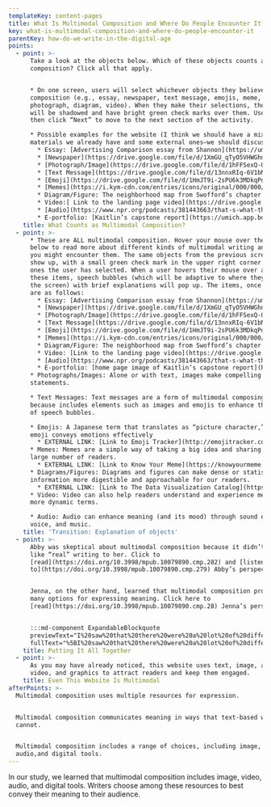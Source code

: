 ```yaml
---
templateKey: content-pages
title: What Is Multimodal Composition and Where Do People Encounter It?
key: what-is-multimodal-composition-and-where-do-people-encounter-it
parentKey: how-do-we-write-in-the-digital-age
points:
  - point: >-
      Take a look at the objects below. Which of these objects counts as
      composition? Click all that apply.


      * On one screen, users will select whichever objects they believe count as
      composition (e.g., essay, newspaper, text message, emojis, meme,
      photograph, diagram, video). When they make their selections, the objects
      will be shadowed and have bright green check marks over them. Users will
      then click “Next” to move to the next section of the activity.

      * Possible examples for the website (I think we should have a mix of
      materials we already have and some external ones—we should discuss):
        * Essay: [Advertising Comparison essay from Shannon](https://umich.app.box.com/file/294323019327)
        * [Newspaper](https://drive.google.com/file/d/1XmGU_qTyO5VHWGhnwvPOOihfpCxomk9n/view?usp=sharing) (from pexels.com)
        * [Photograph/Image](https://drive.google.com/file/d/1hFFSexQ-OcdKW0n1iGAMwmDf0gHkNzkm/view?usp=sharing) (from pexels.com)
        * [Text Message](https://drive.google.com/file/d/13nnxRIq-6V1bNBLBCD4jK3NhUvwvsL3j/view?usp=sharing) (from picjumbo.com)
        * [Emoji](https://drive.google.com/file/d/1HmJT9i-2sPU6k3MDkqPdvDbb3SFtWt8q/view?usp=sharing)
        * [Memes](https://i.kym-cdn.com/entries/icons/original/000/000/143/493654d6ef.jpg) (from knowyourmeme.com)
        * Diagram/Figure: The neighborhood map from Swofford’s chapter (261). [Link to Sarah’s chapter.](https://hdl.handle.net/2027/fulcrum.10079890/poi.12)
        * Video:[ Link to the landing page video](https://drive.google.com/open?id=1Q7x9WkgHwH3dPr7dGuf6x1uGImiY53sA)
        * [Audio](https://www.npr.org/podcasts/381443663/that-s-what-they-say) (from npr.com)
        * E-portfolio: [Kaitlin’s capstone report](https://umich.app.box.com/file/34273619647)
    title: What Counts as Multimodal Composition?
  - point: >-
      * These are ALL multimodal composition. Hover your mouse over the items
      below to read more about different kinds of multimodal writing and where
      you might encounter them. The same objects from the previous screen will
      show up, with a small green check mark in the upper right corner for the
      ones the user has selected. When a user hovers their mouse over all of
      these items, speech bubbles (which will be adaptive to where they are on
      the screen) with brief explanations will pop up. The items, once again,
      are as follows:
        * Essay: [Advertising Comparison essay from Shannon](https://umich.app.box.com/file/294323019327)
        * [Newspaper](https://drive.google.com/file/d/1XmGU_qTyO5VHWGhnwvPOOihfpCxomk9n/view?usp=sharing) (from pexels.com)
        * [Photograph/Image](https://drive.google.com/file/d/1hFFSexQ-OcdKW0n1iGAMwmDf0gHkNzkm/view?usp=sharing) (from pexels.com)
        * [Text Message](https://drive.google.com/file/d/13nnxRIq-6V1bNBLBCD4jK3NhUvwvsL3j/view?usp=sharing) (from picjumbo.com)
        * [Emoji](https://drive.google.com/file/d/1HmJT9i-2sPU6k3MDkqPdvDbb3SFtWt8q/view?usp=sharing)
        * [Memes](https://i.kym-cdn.com/entries/icons/original/000/000/143/493654d6ef.jpg)  (from knowyourmeme.com)
        * Diagram/Figure: The neighborhood map from Swofford’s chapter (261). [Link to Sarah’s chapter.](https://hdl.handle.net/2027/fulcrum.10079890/poi.12)
        * Video: [Link to the landing page video](https://drive.google.com/open?id=1Q7x9WkgHwH3dPr7dGuf6x1uGImiY53sA)
        * [Audio](https://www.npr.org/podcasts/381443663/that-s-what-they-say) (from npr.org)
        * E-portfolio: [home page image of Kaitlin’s capstone report](https://umich.app.box.com/file/34273619647) 
      * Photographs/Images: Alone or with text, images make compelling
      statements. 

      * Text Messages: Text messages are a form of multimodal composing that
      because includes elements such as images and emojis to enhance the meaning
      of speech bubbles.

      * Emojis: A Japanese term that translates as “picture character,” the
      emoji conveys emotions effectively 
        * EXTERNAL LINK: [Link to Emoji Tracker](http://emojitracker.com/), which shows real time numbers for emoji use on Twitter (with a warning for epilepsy). Perhaps there is a better, more accessible example for users to play around with?
      * Memes: Memes are a simple way of taking a big idea and sharing it with a
      large number of readers. 
        * EXTERNAL LINK: [Link to Know Your Meme](https://knowyourmeme.com/), which provides information and histories for emerging and long-standing memes on the Internet.
      * Diagrams/Figures: Diagrams and figures can make dense or statistical
      information more digestible and approachable for our readers. 
        * EXTERNAL LINK: [Link to The Data Visualization Catalog](https://datavizcatalogue.com/), which shows different kinds of visualizations used to represent data.
      * Video: Video can also help readers understand and experience meaning in
      more dynamic terms. 

      * Audio: Audio can enhance meaning (and its mood) through sound effects,
      voice, and music.
    title: 'Transition: Explanation of objects'
  - point: >-
      Abby was skeptical about multimodal composition because it didn’t seem
      like “real” writing to her. Click to
      [read](https://doi.org/10.3998/mpub.10079890.cmp.282) and [listen
      to](https://doi.org/10.3998/mpub.10079890.cmp.279) Abby’s perspective.


      Jenna, on the other hand, learned that multimodal composition provides
      many options for expressing meaning. Click here to
      [read](https://doi.org/10.3998/mpub.10079890.cmp.28) Jenna’s perspective:


      :::md-component ExpandableBlockquote
      previewText="I%20saw%20that%20there%20were%20a%20lot%20of%20different%20ways%20to%20say%20something%2C%20if%20that%20makes%20sense%20..."
      fullText="%5BI%20saw%20that%20there%20were%20a%20lot%20of%20different%20ways%20to%20say%20something%2C%20if%20that%20makes%20sense.%20It%20depends%20who%20you%u2019re%20saying%20it%20to%20and%20why%20you%u2019re%20saying%20it.%20I%20realize%20you%20have%20to%20think%u2014there%20are%20a%20lot%20more%20decisions%20that%20go%20into%20how%20you%20want%20to%20convey%20something%u2026.%20Like%20how%20do%20you%20want%20to%u2014do%20you%20want%20it%20to%20be%20in%20an%20essay%3F%20Like%20literally%20words%20on%20a%20page%20or%20do%20you%20want%20to%20turn%20it%20into%20something%20with%20pictures%20or%20do%20you%20want%20to%20put%20it%20on%20a%20website%3F%20All%20of%20the%20things%20that%20play%20into%20that.%20If%20it%u2019s%20just%20an%20essay%20anyone%20can%20read%20it%20but%20then%20if%20you%20put%20pictures%20with%20it%20you%u2019re%20influencing%20people%20to%20see%20a%20certain%20thing%20or%20if%20you%20put%20it%20on%20a%20website%20then%20how%20do%20people%20navigate%20your%20website%20and%20where%20is%20the%20emphasis%3F%20There%u2019s%20so%20many%20decisions%20that%20go%20into%20that.%5D%28https%3A//hdl.handle.net/2027/fulcrum.10079890/poi.15%29"
    title: Putting It All Together
  - point: >-
      As you may have already noticed, this website uses text, image, audio,
      video, and graphics to attract readers and keep them engaged.
    title: Even This Website Is Multimodal
afterPoints: >-
  Multimodal composition uses multiple resources for expression.


  Multimodal composition communicates meaning in ways that text-based writing
  cannot.


  Multimodal composition includes a range of choices, including image, video,
  audio,and digital tools.
---
```

In our study, we learned that multimodal composition includes image, video, audio, and digital tools. Writers choose among these resources to best convey their meaning to their audience.
